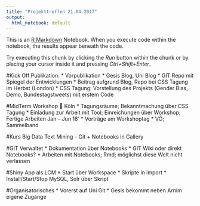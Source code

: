 ```yaml
---
title: "Projekttreffen 21.04.2017"
output:
  html_notebook: default
---
```


This is an [R Markdown](http://rmarkdown.rstudio.com) Notebook. When you execute code within the notebook, the results appear beneath the code. 

Try executing this chunk by clicking the *Run* button within the chunk or by placing your cursor inside it and pressing *Ctrl+Shift+Enter*. 

#Kick Off Publikation: 
*	Vorpublikation
* Gesis Blog, Uni Blog
* GIT Repo mit Spiegel der Entwicklungen
* Beitrag aufgrund Blog, Repo bei CSS Tagung im Herbst (London)
* CSS Tagung:  Vorstellung des Projekts (Gender Bias, Demo, Bundestagstweets) mit erstem Code

#MidTerm Workshop  Köln
* Tagungsräume; Bekanntmachung über CSS Tagung
* Einladung zur Arbeit mit Tool; Einreichungen über Workshop; Fertige Arbeiten Jan – Jun 18‘
* Vorträge am Workshoptag
* VÖ; Sammelband
	
#Kurs Big Data Text Mining – Git + Notebooks in Gallery

#GIT Verwaltet
* Dokumentation über Notebooks
* GIT Wiki oder direkt Notebooks?
* Arbeiten mit Notebooks; Rmd; möglichst diese Welt nicht verlassen

#Shiny App als LCM
* Start über Workspace
* Skripte in import
* Install/Start/Stop MySQL, Solr über Skript

#Organisatorisches
* Vorerst auf Uni Git
* Gesis bekommt neben Arnim eigene Zugänge
